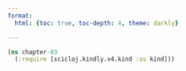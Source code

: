 ```yaml
---
format:
  html: {toc: true, toc-depth: 4, theme: darkly}

---
```

<style></style><style>.printedClojure .sourceCode {
  background-color: transparent;
  border-style: none;
}
</style><style>.clay-limit-image-width .clay-image {max-width: 100%}
.clay-side-by-side .sourceCode {margin: 0}
.clay-side-by-side {margin: 1em 0}
</style>
<script src="https://code.jquery.com/jquery-3.6.0.min.js" type="text/javascript"></script><script src="https://code.jquery.com/ui/1.13.1/jquery-ui.min.js" type="text/javascript"></script>

::: {.sourceClojure}
```clojure
(ns chapter-03
  (:require [scicloj.kindly.v4.kind :as kind]))
```
:::
